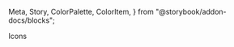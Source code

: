   Meta,
  Story,
  ColorPalette,
  ColorItem,
} from "@storybook/addon-docs/blocks";


<Meta title="Icons" />

<Preview>
  <Story
    name="Icons"
    parameters={{
      design: {
        type: "figma",
        url:
          "https://www.figma.com/file/KVbqwH1I4lStgUwTK4Wr8z/App-Design-System?node-id=1304%3A6046",
      },
    }}
  >
  <View>
    <Text>Icons</Text>
    <Icons />
  </View>
  </Story>
</Preview>